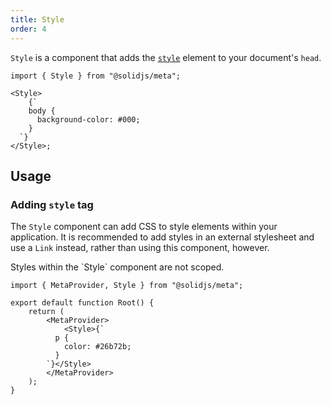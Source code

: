 ```yaml
---
title: Style
order: 4
---
```


`Style` is a component that adds the [`style`](https://developer.mozilla.org/en-US/docs/Web/HTML/Element/style) element to your document's `head`.

```tsx
import { Style } from "@solidjs/meta";

<Style>
	{`
    body {
      background-color: #000;
    }
  `}
</Style>;
```

## Usage

### Adding `style` tag

The `Style` component can add CSS to style elements within your application.
It is recommended to add styles in an external stylesheet and use a `Link` instead, rather than using this component, however.

<Callout type="tip" title="Note">
	Styles within the `Style` component are not scoped.
</Callout>

```tsx
import { MetaProvider, Style } from "@solidjs/meta";

export default function Root() {
	return (
		<MetaProvider>
			<Style>{`
          p {
            color: #26b72b;
          }
        `}</Style>
		</MetaProvider>
	);
}
```
